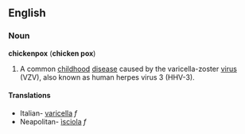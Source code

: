 ==English==
===Noun===
'''chickenpox''' ('''chicken pox''')
{{wikipedia}}
# {{pathology}} A common [[childhood]] [[disease]] caused by the varicella-zoster [[virus]] (VZV), also known as human herpes virus 3 (HHV-3).

====Translations====
*Italian- [[varicella]] ''f''
*Neapolitan- [[ìsciola]] ''f''